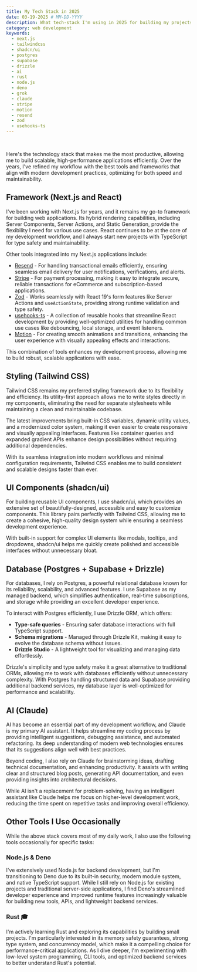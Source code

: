 ```yaml
---
title: My Tech Stack in 2025
date: 03-19-2025 # MM-DD-YYYY
description: What tech-stack I'm using in 2025 for building my projects.
category: web development
keywords:
  - next.js
  - tailwindcss
  - shadcn/ui
  - postgres
  - supabase
  - drizzle
  - ai
  - rust
  - node.js
  - deno
  - grok
  - claude
  - stripe
  - motion
  - resend
  - zod
  - usehooks-ts
---
```


<MyTechStack2025 />

<br />

Here's the technology stack that makes me the most productive, allowing me to build scalable, high-performance applications efficiently. Over the years, I've refined my workflow with the best tools and frameworks that align with modern development practices, optimizing for both speed and maintainability.

## Framework (Next.js and React)

I've been working with Next.js for years, and it remains my go-to framework for building web applications. Its hybrid rendering capabilities, including Server Components, Server Actions, and Static Generation, provide the flexibility I need for various use cases. React continues to be at the core of my development workflow, and I always start new projects with TypeScript for type safety and maintainability.

Other tools integrated into my Next.js applications include:

- [Resend](https://resend.com/) - For handling transactional emails efficiently, ensuring seamless email delivery for user notifications, verifications, and alerts.
- [Stripe](https://stripe.com/) - For payment processing, making it easy to integrate secure, reliable transactions for eCommerce and subscription-based applications.
- [Zod](https://zod.dev/) - Works seamlessly with React 19's form features like Server Actions and `useActionState`, providing strong runtime validation and type safety.
- [usehooks-ts](https://usehooks-ts.com/) - A collection of reusable hooks that streamline React development by providing well-optimized utilities for handling common use cases like debouncing, local storage, and event listeners.
- [Motion](https://motion.dev/) - For creating smooth animations and transitions, enhancing the user experience with visually appealing effects and interactions.

This combination of tools enhances my development process, allowing me to build robust, scalable applications with ease.

## Styling (Tailwind CSS)

Tailwind CSS remains my preferred styling framework due to its flexibility and efficiency. Its utility-first approach allows me to write styles directly in my components, eliminating the need for separate stylesheets while maintaining a clean and maintainable codebase.

The latest improvements bring built-in CSS variables, dynamic utility values, and a modernized color system, making it even easier to create responsive and visually appealing interfaces. Features like container queries and expanded gradient APIs enhance design possibilities without requiring additional dependencies.

With its seamless integration into modern workflows and minimal configuration requirements, Tailwind CSS enables me to build consistent and scalable designs faster than ever.

## UI Components (shadcn/ui)

For building reusable UI components, I use shadcn/ui, which provides an extensive set of beautifully-designed, accessible and easy to customize components. This library pairs perfectly with Tailwind CSS, allowing me to create a cohesive, high-quality design system while ensuring a seamless development experience.

With built-in support for complex UI elements like modals, tooltips, and dropdowns, shadcn/ui helps me quickly create polished and accessible interfaces without unnecessary bloat.

## Database (Postgres + Supabase + Drizzle)

For databases, I rely on Postgres, a powerful relational database known for its reliability, scalability, and advanced features. I use Supabase as my managed backend, which simplifies authentication, real-time subscriptions, and storage while providing an excellent developer experience.

To interact with Postgres efficiently, I use Drizzle ORM, which offers:

- **Type-safe queries** - Ensuring safer database interactions with full TypeScript support.
- **Schema migrations** - Managed through Drizzle Kit, making it easy to evolve the database schema without issues.
- **Drizzle Studio** - A lightweight tool for visualizing and managing data effortlessly.

Drizzle's simplicity and type safety make it a great alternative to traditional ORMs, allowing me to work with databases efficiently without unnecessary complexity. With Postgres handling structured data and Supabase providing additional backend services, my database layer is well-optimized for performance and scalability.

## AI (Claude)

AI has become an essential part of my development workflow, and Claude is my primary AI assistant. It helps streamline my coding process by providing intelligent suggestions, debugging assistance, and automated refactoring. Its deep understanding of modern web technologies ensures that its suggestions align well with best practices.

Beyond coding, I also rely on Claude for brainstorming ideas, drafting technical documentation, and enhancing productivity. It assists with writing clear and structured blog posts, generating API documentation, and even providing insights into architectural decisions.

While AI isn't a replacement for problem-solving, having an intelligent assistant like Claude helps me focus on higher-level development work, reducing the time spent on repetitive tasks and improving overall efficiency.

## Other Tools I Use Occasionally

While the above stack covers most of my daily work, I also use the following tools occasionally for specific tasks:

### Node.js & Deno

I've extensively used Node.js for backend development, but I'm transitioning to Deno due to its built-in security, modern module system, and native TypeScript support. While I still rely on Node.js for existing projects and traditional server-side applications, I find Deno's streamlined developer experience and improved runtime features increasingly valuable for building new tools, APIs, and lightweight backend services.

### Rust 🎓

I'm actively learning Rust and exploring its capabilities by building small projects. I'm particularly interested in its memory safety guarantees, strong type system, and concurrency model, which make it a compelling choice for performance-critical applications. As I dive deeper, I'm experimenting with low-level system programming, CLI tools, and optimized backend services to better understand Rust's potential.
